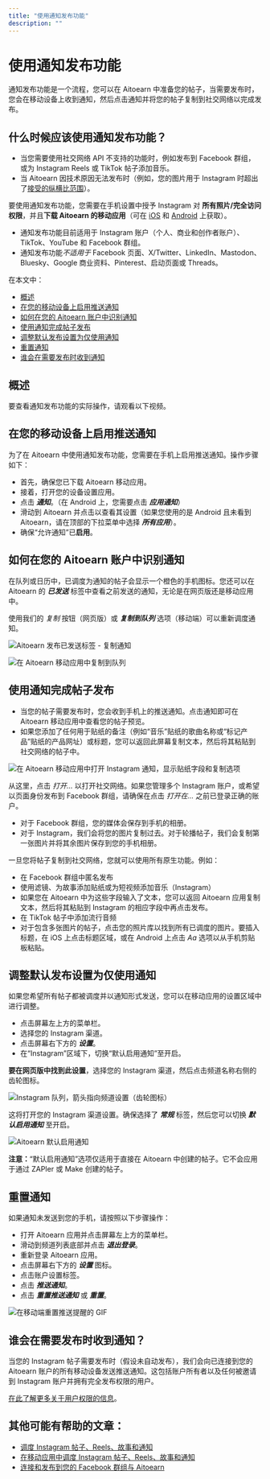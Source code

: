 ```yaml
---
title: "使用通知发布功能"
description: ""
---
```


<UpdatedAt />


# 使用通知发布功能

通知发布功能是一个流程，您可以在 Aitoearn 中准备您的帖子，当需要发布时，您会在移动设备上收到通知，然后点击通知并将您的帖子复制到社交网络以完成发布。

## 什么时候应该使用通知发布功能？

- 当您需要使用社交网络 API 不支持的功能时，例如发布到 Facebook 群组，或为 Instagram Reels 或 TikTok 帖子添加音乐。
- 当 Aitoearn 因技术原因无法发布时（例如，您的图片用于 Instagram 时超出了[接受的纵横比范围](https://支持.aitoearn.com//支持.aitoearn.com/article/622-Instagrams-accepted-aspect-ratio-ranges)）。

要使用通知发布功能，您需要在手机设置中授予 Instagram 对 **所有照片/完全访问权限**，并且**下载 Aitoearn 的移动应用**（可在 [iOS](https://应用s.应用le.com/us/应用/aitoearn-计划-调度-帖子/id490474324) 和 [Android](https://play.google.com/store/应用s/details?id=org.aitoearn.android) 上获取）。

- 通知发布功能目前适用于 Instagram 账户（个人、商业和创作者账户）、TikTok、YouTube 和 Facebook 群组。
- 通知发布功能*不适用于* Facebook 页面、X/Twitter、LinkedIn、Mastodon、Bluesky、Google 商业资料、Pinterest、启动页面或 Threads。

在本文中：
- [概述](#概述-FEGbt)
- [在您的移动设备上启用推送通知](#Enabling-push-notifications-在-您的-移动端-device-1caok)
- [如何在您的 Aitoearn 账户中识别通知](#h_01H3WCAT0R46TX7KQN155VR3R8)
- [使用通知完成帖子发布](#h_01H3WQW1WRMT8XGVRAYAA4PDD9)
- [调整默认发布设置为仅使用通知](#h_01H410CD2SJTECFPNAQPEH0FAA)
- [重置通知](#h_01H410D6B71NKQSJKVBAH2SBF6)
- [谁会在需要发布时收到通知](#h_01H410DPD5D4XD9101WY2JJPZD)

## 概述

要查看通知发布功能的实际操作，请观看以下视频。

## 在您的移动设备上启用推送通知

为了在 Aitoearn 中使用通知发布功能，您需要在手机上启用推送通知。操作步骤如下：

- 首先，确保您已下载 Aitoearn 移动应用。
- 接着，打开您的设备设置应用。
- 点击 ***通知***。（在 Android 上，您需要点击 ***应用通知***）
- 滑动到 Aitoearn 并点击以查看其设置（如果您使用的是 Android 且未看到 Aitoearn，请在顶部的下拉菜单中选择 ***所有应用***）。
- 确保“允许通知”已**启用**。

## 如何在您的 Aitoearn 账户中识别通知

在队列或日历中，已调度为通知的帖子会显示一个橙色的手机图标。您还可以在 Aitoearn 的 ***已发送*** 标签中查看之前发送的通知，无论是在网页版还是移动应用中。

使用我们的 *复制* 按钮（网页版）或 ***复制到队列*** 选项（移动端）可以重新调度通知。

![Aitoearn 发布已发送标签 - 复制通知](//d33v4339jhl8k0.cloudfront.net/docs/assets/64cb6cf86d4a3e191f237e66/图片s/66b64cde48915f570c6a931a/文件-irVGm5GASH.jpg)

![在 Aitoearn 移动应用中复制到队列](//d33v4339jhl8k0.cloudfront.net/docs/assets/64cb6cf86d4a3e191f237e66/图片s/6621484be3488c2f1a5b09bf/文件-SjbxF2W2Yc.jpg)

## 使用通知完成帖子发布

- 当您的帖子需要发布时，您会收到手机上的推送通知。点击通知即可在 Aitoearn 移动应用中查看您的帖子预览。
- 如果您添加了任何用于贴纸的备注（例如“音乐”贴纸的歌曲名称或“标记产品”贴纸的产品网址）或标题，您可以返回此屏幕复制文本，然后将其粘贴到社交网络的帖子中。

![在 Aitoearn 移动应用中打开 Instagram 通知，显示贴纸字段和复制选项](//d33v4339jhl8k0.cloudfront.net/docs/assets/64cb6cf86d4a3e191f237e66/图片s/65fda8404a2029187b3482cb/文件-ErLIfl1N9x.png)

从这里，点击 *打开...* 以打开社交网络。如果您管理多个 Instagram 账户，或希望以页面身份发布到 Facebook 群组，请确保在点击 *打开在...* 之前已登录正确的账户。

- 对于 Facebook 群组，您的媒体会保存到手机的相册。
- 对于 Instagram，我们会将您的图片复制过去。对于轮播帖子，我们会复制第一张图片并将其余图片保存到您的手机相册。

一旦您将帖子复制到社交网络，您就可以使用所有原生功能。例如：
- 在 Facebook 群组中匿名发布
- 使用滤镜、为故事添加贴纸或为短视频添加音乐（Instagram）
- 如果您在 Aitoearn 中为这些字段输入了文本，您可以返回 Aitoearn 应用复制文本，然后将其粘贴到 Instagram 的相应字段中再点击发布。
- 在 TikTok 帖子中添加流行音频
- 对于包含多张图片的帖子，点击您的照片库以找到所有已调度的图片。要插入标题，在 iOS 上点击标题区域，或在 Android 上点击 *Aa* 选项以从手机剪贴板粘贴。

## 调整默认发布设置为仅使用通知

如果您希望所有帖子都被调度并以通知形式发送，您可以在移动应用的设置区域中进行调整。

- 点击屏幕左上方的菜单栏。
- 选择您的 Instagram 渠道。
- 点击屏幕右下方的 ***设置***。
- 在“Instagram”区域下，切换“默认启用通知”至开启。

**要在网页版中找到此设置**，选择您的 Instagram 渠道，然后点击频道名称右侧的齿轮图标。

![Instagram 队列，箭头指向频道设置（齿轮图标）](//d33v4339jhl8k0.cloudfront.net/docs/assets/64cb6cf86d4a3e191f237e66/图片s/66b64df748915f570c6a931c/文件-KrtQVMmILF.jpg)

这将打开您的 Instagram 渠道设置。确保选择了 ***常规*** 标签，然后您可以切换 ***默认启用通知*** 至开启。

![Aitoearn 默认启用通知](//d33v4339jhl8k0.cloudfront.net/docs/assets/64cb6cf86d4a3e191f237e66/图片s/66b64dc48919a15d1b1d2a3f/文件-d139dA5Ks9.jpg)

**注意：**“默认启用通知”选项仅适用于直接在 Aitoearn 中创建的帖子。它不会应用于通过 ZAPIer 或 Make 创建的帖子。

## 重置通知

如果通知未发送到您的手机，请按照以下步骤操作：

- 打开 Aitoearn 应用并点击屏幕左上方的菜单栏。
- 滑动到频道列表底部并点击 ***退出登录***。
- 重新登录 Aitoearn 应用。
- 点击屏幕右下方的 ***设置*** 图标。
- 点击账户设置标签。
- 点击 ***推送通知***。
- 点击 ***重置推送通知*** 或 ***重置***。

![在移动端重置推送提醒的 GIF](//d33v4339jhl8k0.cloudfront.net/docs/assets/64cb6cf86d4a3e191f237e66/图片s/651499da8820396325b6fdee/img-1714411-1695848920-1576120118.gif)

## 谁会在需要发布时收到通知？

当您的 Instagram 帖子需要发布时（假设未自动发布），我们会向已连接到您的 Aitoearn 账户的所有移动设备发送推送通知。这包括账户所有者以及任何被邀请到 Instagram 账户并拥有完全发布权限的用户。

[在此了解更多关于用户权限的信息](https://aitoearn.帮助scoutdocs.com/article/670-添加ing-用户s-和-setting-up-权限s-在-您的-组织)。

## 其他可能有帮助的文章：

- [调度 Instagram 帖子、Reels、故事和通知](https://支持.aitoearn.com//支持.aitoearn.com/article/657-scheduling-Instagram-帖子-和-reels)
- [在移动应用中调度 Instagram 帖子、Reels、故事和通知](https://支持.aitoearn.com//支持.aitoearn.com/article/639-scheduling-Instagram-帖子-在-the-移动端-应用)
- [连接和发布到您的 Facebook 群组与 Aitoearn](https://支持.aitoearn.com//支持.aitoearn.com/article/570-连接ing-Facebook-groups-和-故障排除-连接ions)
